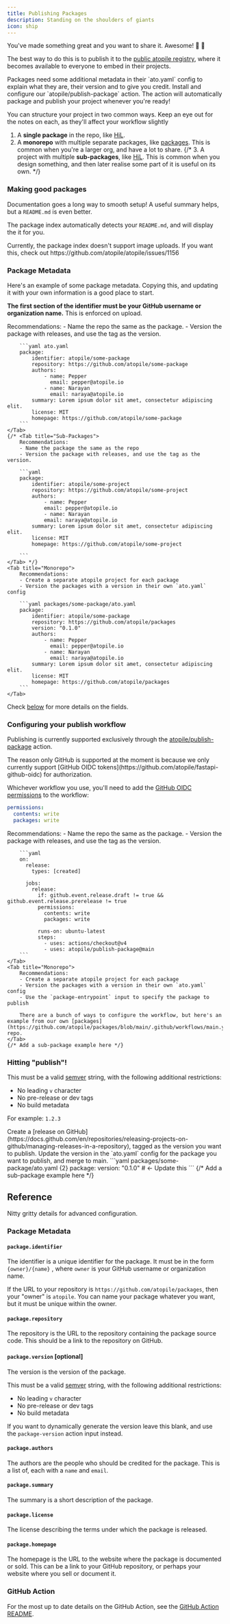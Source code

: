 ```yaml
---
title: Publishing Packages
description: Standing on the shoulders of giants
icon: ship
---
```


You've made something great and you want to share it. Awesome! 🥳 🙌

The best way to do this is to publish it to the [public atopile registry](https://packages.atopile.io), where it becomes available to everyone to embed in their projects.

<Steps>
    <Step title="Add package metadata">
        Packages need some additional metadata in their `ato.yaml` config to explain what they are, their version and to give you credit.
    </Step>
    <Step title="Setup GitHub Action">
        Install and configure our `atopile/publish-package` action.
    </Step>
    <Step title="Publish">
        The action will automatically package and publish your project whenever you're ready!
    </Step>
</Steps>


You can structure your project in two common ways. Keep an eye out for the notes on each, as they'll affect your workflow slightly
1. A **single package** in the repo, like [HiL](https://github.com/atopile/hil).
2. A **monorepo** with multiple separate packages, like [packages](https://github.com/atopile/packages). This is common when you're a larger org, and have a lot to share.
{/* 3. A project with multiple **sub-packages**, like [HiL](https://github.com/atopile/hil). This is common when you design something, and then later realise some part of it is useful on its own. */}


### Making good packages

Documentation goes a long way to smooth setup! A useful summary helps, but a `README.md` is even better.

The package index automatically detects your `README.md`, and will display the it for you.

<Tip>
    Currently, the package index doesn't support image uploads. If you want this, check out https://github.com/atopile/atopile/issues/1156
</Tip>

### Package Metadata

Here's an example of some package metadata. Copying this, and updating it with your own information is a good place to start.

**The first section of the identifier must be your GitHub username or organization name.** This is enforced on upload.

<Tabs>
    <Tab title="Single Package">
        Recommendations:
        - Name the repo the same as the package.
        - Version the package with releases, and use the tag as the version.

        ```yaml ato.yaml
        package:
            identifier: atopile/some-package
            repository: https://github.com/atopile/some-package
            authors:
                - name: Pepper
                  email: pepper@atopile.io
                - name: Narayan
                  email: naraya@atopile.io
            summary: Lorem ipsum dolor sit amet, consectetur adipiscing elit.
            license: MIT
            homepage: https://github.com/atopile/some-package
        ```
    </Tab>
    {/* <Tab title="Sub-Packages">
        Recommendations:
        - Name the package the same as the repo
        - Version the package with releases, and use the tag as the version.

        ```yaml
        package:
            identifier: atopile/some-project
            repository: https://github.com/atopile/some-project
            authors:
                - name: Pepper
                email: pepper@atopile.io
                - name: Narayan
                email: naraya@atopile.io
            summary: Lorem ipsum dolor sit amet, consectetur adipiscing elit.
            license: MIT
            homepage: https://github.com/atopile/some-project

        ```
    </Tab> */}
    <Tab title="Monorepo">
        Recommendations:
        - Create a separate atopile project for each package
        - Version the packages with a version in their own `ato.yaml` config

        ```yaml packages/some-package/ato.yaml
        package:
            identifier: atopile/some-package
            repository: https://github.com/atopile/packages
            version: "0.1.0"
            authors:
                - name: Pepper
                  email: pepper@atopile.io
                - name: Narayan
                  email: naraya@atopile.io
            summary: Lorem ipsum dolor sit amet, consectetur adipiscing elit.
            license: MIT
            homepage: https://github.com/atopile/packages
        ```
    </Tab>
</Tabs>

Check [below](#package-metadata) for more details on the fields.


### Configuring your publish workflow

Publishing is currently supported exclusively through the [atopile/publish-package](https://github.com/atopile/publish-package) action.

<Info>
    The reason only GitHub is supported at the moment is because we only currently support [GitHub OIDC tokens](https://github.com/atopile/fastapi-github-oidc) for authorization.
</Info>


Whichever workflow you use, you'll need to add the [GitHub OIDC permissions](https://docs.github.com/en/actions/security-for-github-actions/security-hardening-your-deployments/about-security-hardening-with-openid-connect) to the workflow:

```yaml
permissions:
  contents: write
  packages: write
```


<Tabs>
    <Tab title="Single Package">
        Recommendations:
        - Name the repo the same as the package.
        - Version the package with releases, and use the tag as the version.

        ```yaml
        on:
          release:
            types: [created]

          jobs:
            release:
              if: github.event.release.draft != true && github.event.release.prerelease != true
              permissions:
                contents: write
                packages: write

              runs-on: ubuntu-latest
              steps:
                - uses: actions/checkout@v4
                - uses: atopile/publish-package@main
        ```
    </Tab>
    <Tab title="Monorepo">
        Recommendations:
        - Create a separate atopile project for each package
        - Version the packages with a version in their own `ato.yaml` config
        - Use the `package-entrypoint` input to specify the package to publish

        There are a bunch of ways to configure the workflow, but here's an example from our own [packages](https://github.com/atopile/packages/blob/main/.github/workflows/main.yml) repo.
    </Tab>
    {/* Add a sub-package example here */}
</Tabs>


### Hitting "publish"!

This must be a valid [semver](https://semver.org/) string, with the following additional restrictions:
- No leading `v` character
- No pre-release or dev tags
- No build metadata

For example: `1.2.3`

<Tabs>
    <Tab title="Single Package">
        Create a [release on GitHub](https://docs.github.com/en/repositories/releasing-projects-on-github/managing-releases-in-a-repository), tagged as the version you want to publish.
    </Tab>
    <Tab title="Monorepo">
        Update the version in the `ato.yaml` config for the package you want to publish, and merge to main.
        ```yaml packages/some-package/ato.yaml {2}
        package:
            version: "0.1.0"  # <- Update this
        ```
    </Tab>
    {/* Add a sub-package example here */}
</Tabs>

## Reference

Nitty gritty details for advanced configuration.

### Package Metadata

#### `package.identifier`

The identifier is a unique identifier for the package. It must be in the form `{owner}/{name}`
, where `owner` is your GitHub username or organization name.

If the URL to your repository is `https://github.com/atopile/packages`, then your "owner" is `atopile`.
You can name your package whatever you want, but it must be unique within the owner.

#### `package.repository`

The repository is the URL to the repository containing the package source code. This should be a link to the repository on GitHub.

#### `package.version` [optional]

The version is the version of the package.

This must be a valid [semver](https://semver.org/) string, with the following additional restrictions:
- No leading `v` character
- No pre-release or dev tags
- No build metadata

If you want to dynamically generate the version leave this blank, and use the `package-version` action input instead.

#### `package.authors`

The authors are the people who should be credited for the package.
This is a list of, each with a `name` and `email`.

#### `package.summary`

The summary is a short description of the package.

#### `package.license`

The license describing the terms under which the package is released.

#### `package.homepage`

The homepage is the URL to the website where the package is documented or sold.
This can be a link to your GitHub repository, or perhaps your website where you sell or document it.


### GitHub Action

For the most up to date details on the GitHub Action, see the [GitHub Action README](https://github.com/atopile/publish-package).
